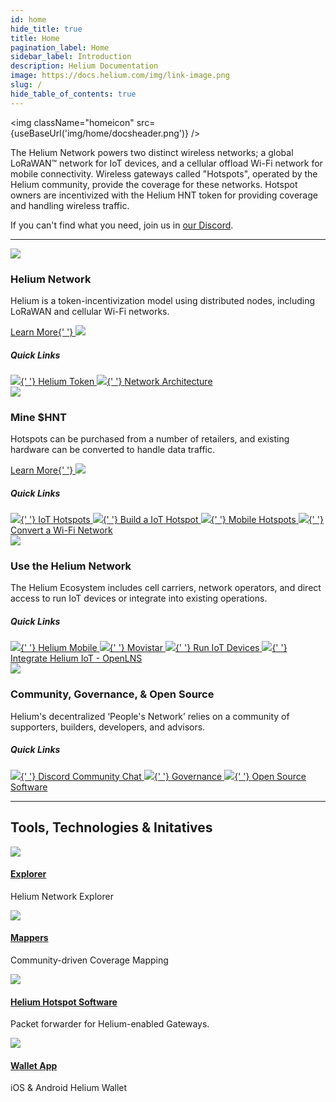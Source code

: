 ```yaml
---
id: home
hide_title: true
title: Home
pagination_label: Home
sidebar_label: Introduction
description: Helium Documentation
image: https://docs.helium.com/img/link-image.png
slug: /
hide_table_of_contents: true
---
```



<img className="homeicon" src={useBaseUrl('img/home/docsheader.png')} />

The Helium Network powers two distinct wireless networks; a global LoRaWAN&trade; network for IoT
devices, and a cellular offload Wi-Fi network for mobile connectivity. Wireless gateways called
"Hotspots", operated by the Helium community, provide the coverage for these networks. Hotspot
owners are incentivized with the Helium HNT token for providing coverage and handling wireless
traffic.

If you can't find what you need, join us in [our Discord](https://discord.gg/helium).

---

<div class="container" style={{ padding: 0, paddingTop: 100 }}>
  <div class="row">
    <div class="col col--6" style={{ marginBottom: 100 }}>
      <img className="homeicon" src={useBaseUrl('img/home/blockchainicon.png')} />
      <h3>Helium Network</h3>
      <p className="podtext">
        Helium is a token-incentivization model using distributed nodes, including LoRaWAN and
        cellular Wi-Fi networks.
      </p>
      <a href="/home/about-helium">
        <span>Learn More</span>{' '}
        <img className="quicklinkarrow" src={useBaseUrl('img/icons/linkarrow.svg')} />
      </a>
      <h5>Quick Links</h5>
      <div style={{ display: 'flex', flexDirection: 'column' }}>
        <a className="block" href="/tokens/hnt-token">
          <img className="docicon" src={useBaseUrl('img/icons/docicon.svg')} />{' '}
          <span>Helium Token</span>
        </a>
        <a className="block" href="/solana">
          <img className="docicon" src={useBaseUrl('img/icons/docicon.svg')} />{' '}
          <span>Network Architecture</span>
        </a>
      </div>
    </div>
    <div class="col col--6 blockblue" style={{ marginBottom: 100 }}>
      <img className="homeicon" src={useBaseUrl('img/home/mineicon.png')} />
      <h3>Mine $HNT</h3>
      <p className="podtext">
        Hotspots can be purchased from a number of retailers, and existing hardware can be converted
        to handle data traffic.
      </p>
      <a href="/tokens/mine-iot">
        <span>Learn More</span>{' '}
        <img className="quicklinkarrow" src={useBaseUrl('img/icons/linkarrowblue.svg')} />
      </a>
      <h5>Quick Links</h5>
      <a className="block" href="/iot/hotspots">
        <img className="docicon" src={useBaseUrl('img/icons/dociconblue.svg')} />{' '}
        <span>IoT Hotspots</span>
      </a>
      <a className="block" href="/iot/setup-a-packet-forwarder">
        <img className="docicon" src={useBaseUrl('img/icons/dociconblue.svg')} />{' '}
        <span>Build a IoT Hotspot</span>
      </a>
      <a className="block" href="/network-mobile/5g-on-helium">
        <img className="docicon" src={useBaseUrl('img/icons/dociconblue.svg')} />{' '}
        <span>Mobile Hotspots</span>
      </a>
      <a className="block" href="/mobile/data-only-mobile">
        <img className="docicon" src={useBaseUrl('img/icons/dociconblue.svg')} />{' '}
        <span>Convert a Wi-Fi Network</span>
      </a>
    </div>
    <div class="col col--6 blockgreen" style={{ marginBottom: 100 }}>
      <img className="homeicon" src={useBaseUrl('img/home/useicon.png')} />
      <h3>Use the Helium Network</h3>
      <p className="podtext">
        The Helium Ecosystem includes cell carriers, network operators, and direct access
        to run IoT devices or integrate into existing operations.
      </p>
      <h5>Quick Links</h5>
      <a className="block" href="https://hellohelium.com" target="_blank">
        <img className="docicon" src={useBaseUrl('img/icons/docicongreen.svg')} />{' '}
        <span>Helium Mobile</span>
      </a>
      <a className="block" href="https://www.helium.com/mexico" target="_blank">
        <img className="docicon" src={useBaseUrl('img/icons/docicongreen.svg')} />{' '}
        <span>Movistar</span>
      </a>
      <a className="block" href="/iot/find-a-lns-provider">
        <img className="docicon" src={useBaseUrl('img/icons/docicongreen.svg')} />{' '}
        <span>Run IoT Devices</span>
      </a>
      <a className="block" href="/iot/run-an-lns">
        <img className="docicon" src={useBaseUrl('img/icons/docicongreen.svg')} />{' '}
        <span>Integrate Helium IoT - OpenLNS</span>
      </a>
    </div>
    <div class="col col--6 blockred" style={{ marginBottom: 100 }}>
      <img className="homeicon" src={useBaseUrl('img/home/communityicon.png')} />
      <h3>Community, Governance, & Open Source</h3>
      <p className="podtext">
        Helium's decentralized ‘People's Network’ relies on a community of supporters, builders, developers,
        and advisors.
      </p>
      <h5>Quick Links</h5>
      <a className="block" href="https://discord.gg/helium">
        <img className="docicon" src={useBaseUrl('img/icons/dociconred.svg')} />{' '}
        <span>Discord Community Chat</span>
      </a>
      <a className="block" href="/governance">
        <img className="docicon" src={useBaseUrl('img/icons/dociconred.svg')} />{' '}
        <span>Governance</span>
      </a>
      <a className="block" href="/faq/open-source">
        <img className="docicon" src={useBaseUrl('img/icons/dociconred.svg')} />{' '}
        <span>Open Source Software</span>
      </a>
    </div>

  </div>
</div>

<div class="container" style={{ padding: 0 }}>
  <hr />
</div>

<div class="container" style={{ padding: 0, paddingTop: 100, paddingBottom: 100 }}>
  <div class="row">
    <div class="col col--12" style={{ marginBottom: 50 }}>
      <h2>Tools, Technologies & Initatives</h2>
    </div>
    <div class="col col--6">
      <div className="tech--item">
        <img className="techicon" src={useBaseUrl('img/home/explorer.svg')} />
        <div className="tech--item_text">
          <a href="https://explorer.helium.com">
            <h4>Explorer</h4>
          </a>
          <p>Helium Network Explorer</p>
        </div>
      </div>
      <div className="tech--item">
        <img className="techicon" src={useBaseUrl('img/home/mappers.svg')} />
        <div className="tech--item_text">
          <a href="https://mappers.helium.com">
            <h4>Mappers</h4>
          </a>
          <p>Community-driven Coverage Mapping</p>
        </div>
      </div>
    </div>
    <div class="col col--6">
      <div className="tech--item">
        <img className="techicon" src={useBaseUrl('img/home/longfi.svg')} />
        <div className="tech--item_text">
          <a href="https://github.com/helium/gateway-rs">
            <h4>Helium Hotspot Software</h4>
          </a>
          <p>Packet forwarder for Helium-enabled Gateways.</p>
        </div>
      </div>
      <div className="tech--item">
        <img className="techicon" src={useBaseUrl('img/home/walletapp.svg')} />
        <div className="tech--item_text">
          <a href="/wallets">
            <h4>Wallet App</h4>
          </a>
          <p>iOS & Android Helium Wallet</p>
        </div>
      </div>
    </div>
  </div>
</div>
